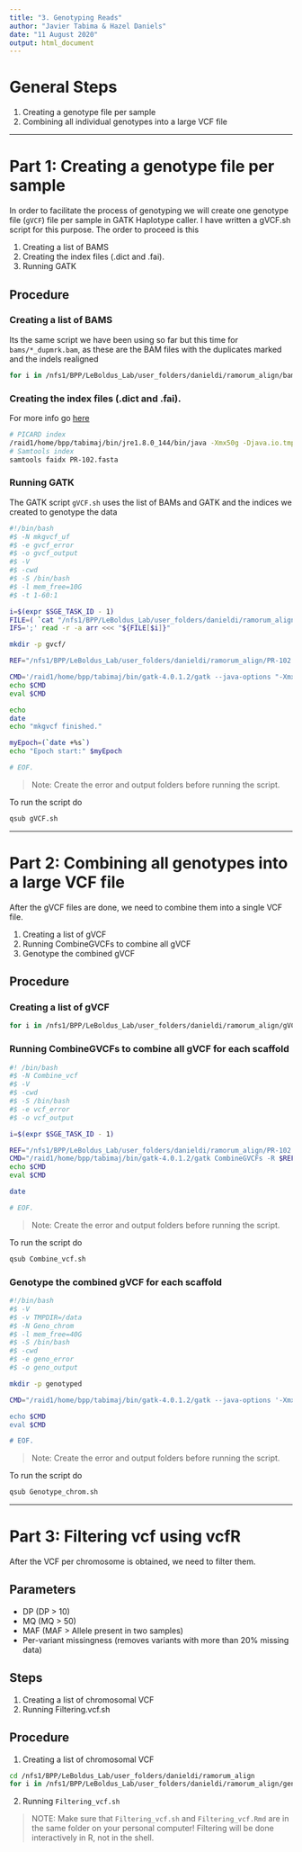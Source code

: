 ```yaml
---
title: "3. Genotyping Reads"
author: "Javier Tabima & Hazel Daniels"
date: "11 August 2020"
output: html_document
---
```


# General Steps

1. Creating a genotype file per sample
2. Combining all individual genotypes into a large VCF file

***

# Part 1: Creating a genotype file per sample

In order to facilitate the process of genotyping we will create one genotype file (`gVCF`) file per sample in GATK Haplotype caller. I have written a gVCF.sh script for this purpose. The order to proceed is this

1. Creating a list of BAMS
2. Creating the index files (.dict and .fai).
3. Running GATK

## Procedure

### Creating a list of BAMS

Its the same script we have been using so far but this time for `bams/*_dupmrk.bam`, as these are the BAM files with the duplicates marked and the indels realigned

```bash
for i in /nfs1/BPP/LeBoldus_Lab/user_folders/danieldi/ramorum_align/bams/*_dupmrk.bam; do a=$(basename $i| sed 's/_dupmrk.bam//g'); b=$(readlink -f $i); printf $a";"$b"\n"; done > bams.list
```

### Creating the index files (.dict and .fai).

For more info go [here](https://gatkforums.broadinstitute.org/gatk/discussion/1601/how-can-i-prepare-a-fasta-file-to-use-as-reference)

```bash
# PICARD index
/raid1/home/bpp/tabimaj/bin/jre1.8.0_144/bin/java -Xmx50g -Djava.io.tmpdir=/data -jar /raid1/home/bpp/tabimaj/bin/picard.jar CreateSequenceDictionary R=PR-102.fasta O=PR-102.dict
# Samtools index
samtools faidx PR-102.fasta
```

### Running GATK

The GATK script `gVCF.sh` uses the list of BAMs and GATK and the indices we created to genotype the data

```gVCF.sh
#!/bin/bash
#$ -N mkgvcf_uf
#$ -e gvcf_error
#$ -o gvcf_output
#$ -V
#$ -cwd
#$ -S /bin/bash
#$ -l mem_free=10G
#$ -t 1-60:1

i=$(expr $SGE_TASK_ID - 1)
FILE=( `cat "/nfs1/BPP/LeBoldus_Lab/user_folders/danieldi/ramorum_align/bams.list" `)
IFS=';' read -r -a arr <<< "${FILE[$i]}"

mkdir -p gvcf/

REF="/nfs1/BPP/LeBoldus_Lab/user_folders/danieldi/ramorum_align/PR-102.fasta"

CMD='/raid1/home/bpp/tabimaj/bin/gatk-4.0.1.2/gatk --java-options "-Xmx10g -Djava.io.tmpdir=/data" HaplotypeCaller --reference $REF --ERC GVCF -ploidy 2 --input ${arr[1]} -O gvcf/${arr[0]}.g.vcf.gz'
echo $CMD
eval $CMD

echo
date
echo "mkgvcf finished."

myEpoch=(`date +%s`)
echo "Epoch start:" $myEpoch

# EOF.
```

>Note: Create the error and output folders before running the script.

To run the script do

```bash
qsub gVCF.sh
```

***

# Part 2: Combining all genotypes into a large VCF file

After the gVCF files are done, we need to combine them into a single VCF file.

1. Creating a list of gVCF
2. Running CombineGVCFs to combine all gVCF
3. Genotype the combined gVCF

## Procedure

### Creating a list of gVCF

```bash
for i in /nfs1/BPP/LeBoldus_Lab/user_folders/danieldi/ramorum_align/gVCF/*.gz; do readlink -f $i; done > gvcf.list
```


### Running CombineGVCFs to combine all gVCF for each scaffold

```Combine_vcf.sh
#! /bin/bash
#$ -N Combine_vcf
#$ -V
#$ -cwd
#$ -S /bin/bash
#$ -e vcf_error
#$ -o vcf_output

i=$(expr $SGE_TASK_ID - 1)

REF="/nfs1/BPP/LeBoldus_Lab/user_folders/danieldi/ramorum_align/PR-102.fasta"
CMD="/raid1/home/bpp/tabimaj/bin/gatk-4.0.1.2/gatk CombineGVCFs -R $REF -V gvcf.list  -O ramorum_2020_05.gvcf.gz"
echo $CMD
eval $CMD

date

# EOF.
```

>Note: Create the error and output folders before running the script.

To run the script do

```bash
qsub Combine_vcf.sh
```

### Genotype the combined gVCF for each scaffold

```Genotype_chrom.sh
#!/bin/bash
#$ -V
#$ -v TMPDIR=/data
#$ -N Geno_chrom
#$ -l mem_free=40G
#$ -S /bin/bash
#$ -cwd
#$ -e geno_error
#$ -o geno_output

mkdir -p genotyped

CMD="/raid1/home/bpp/tabimaj/bin/gatk-4.0.1.2/gatk --java-options '-Xmx40g -Djava.io.tmpdir=/data -XX:ParallelGCThreads=1' GenotypeGVCFs -R /nfs1/BPP/LeBoldus_Lab/user_folders/danieldi/ramorum_align/P$

echo $CMD
eval $CMD

# EOF.
```

>Note: Create the error and output folders before running the script.

To run the script do

```bash
qsub Genotype_chrom.sh
```

***

# Part 3: Filtering vcf using vcfR

After the VCF per chromosome is obtained, we need to filter them.

## Parameters
 - DP (DP > 10)
 - MQ (MQ > 50)
 - MAF (MAF > Allele present in two samples)
 - Per-variant missingness (removes variants with more than 20% missing data)

## Steps

1. Creating a list of chromosomal VCF
2. Running Filtering.vcf.sh

## Procedure

1. Creating a list of chromosomal VCF

```bash
cd /nfs1/BPP/LeBoldus_Lab/user_folders/danieldi/ramorum_align
for i in /nfs1/BPP/LeBoldus_Lab/user_folders/danieldi/ramorum_align/genotyped/*.vcf.gz; do readlink -f $i; done > chrom_vcf.list
```

2. Running `Filtering_vcf.sh`

> NOTE: Make sure that `Filtering_vcf.sh` and `Filtering_vcf.Rmd` are in the same folder on your personal computer! Filtering will be done interactively in R, not in the shell.
